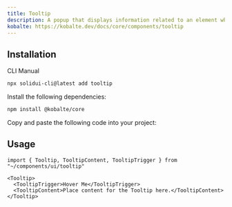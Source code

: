 ```yaml
---
title: Tooltip
description: A popup that displays information related to an element when the element receives keyboard focus or the mouse hovers over it.
kobalte: https://kobalte.dev/docs/core/components/tooltip
---
```


<ComponentPreview name="tooltip-demo" />

## Installation

<Tabs defaultValue="cli">

<TabsList>
  <TabsTrigger value="cli">CLI</TabsTrigger>
  <TabsTrigger value="manual">Manual</TabsTrigger>
</TabsList>

<TabsContent value="cli">

```bash
npx solidui-cli@latest add tooltip
```

</TabsContent>

<TabsContent value="manual">
<Steps>

<Step>Install the following dependencies: </Step>

```bash
npm install @kobalte/core
```

<Step>Copy and paste the following code into your project: </Step>

<ComponentSource name="tooltip" />

</Steps>
</TabsContent>

</Tabs>

## Usage

```tsx
import { Tooltip, TooltipContent, TooltipTrigger } from "~/components/ui/tooltip"
```

```tsx
<Tooltip>
  <TooltipTrigger>Hover Me</TooltipTrigger>
  <TooltipContent>Place content for the Tooltip here.</TooltipContent>
</Tooltip>
```
